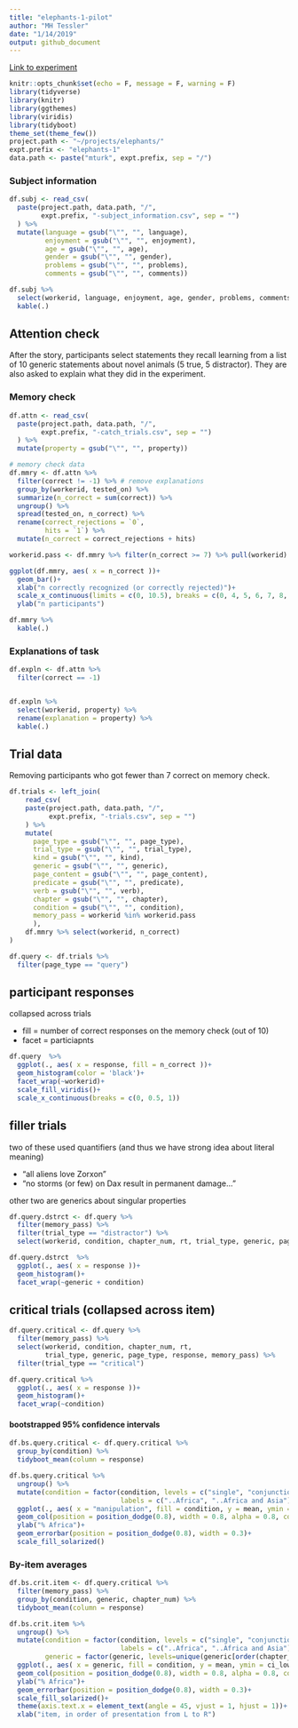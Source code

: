 ```yaml
---
title: "elephants-1-pilot"
author: "MH Tessler"
date: "1/14/2019"
output: github_document
---
```


[Link to experiment](http://www.mit.edu/~tessler/projects/elephants/experiments/elephants-1.html)

```r
knitr::opts_chunk$set(echo = F, message = F, warning = F)
library(tidyverse)
library(knitr)
library(ggthemes)
library(viridis)
library(tidyboot)
theme_set(theme_few())
project.path <- "~/projects/elephants/"
expt.prefix <- "elephants-1"
data.path <- paste("mturk", expt.prefix, sep = "/")
```

### Subject information

```r
df.subj <- read_csv(
  paste(project.path, data.path, "/", 
        expt.prefix, "-subject_information.csv", sep = "")
  ) %>%
  mutate(language = gsub("\"", "", language),
         enjoyment = gsub("\"", "", enjoyment),
         age = gsub("\"", "", age),
         gender = gsub("\"", "", gender),
         problems = gsub("\"", "", problems),
         comments = gsub("\"", "", comments))

df.subj %>%
  select(workerid, language, enjoyment, age, gender, problems, comments) %>%
  kable(.)
```

## Attention check 

After the story, participants select statements they recall learning from a list of 10 generic statements about novel animals (5 true, 5 distractor). They are also asked to explain what they did in the experiment.

### Memory check

```r
df.attn <- read_csv(
  paste(project.path, data.path, "/", 
        expt.prefix, "-catch_trials.csv", sep = "")
  ) %>%
  mutate(property = gsub("\"", "", property))

# memory check data
df.mmry <- df.attn %>%
  filter(correct != -1) %>% # remove explanations
  group_by(workerid, tested_on) %>%
  summarize(n_correct = sum(correct)) %>%
  ungroup() %>%
  spread(tested_on, n_correct) %>%
  rename(correct_rejections = `0`, 
         hits = `1`) %>%
  mutate(n_correct = correct_rejections + hits) 

workerid.pass <- df.mmry %>% filter(n_correct >= 7) %>% pull(workerid)

ggplot(df.mmry, aes( x = n_correct ))+
  geom_bar()+
  xlab("n correctly recognized (or correctly rejected)")+
  scale_x_continuous(limits = c(0, 10.5), breaks = c(0, 4, 5, 6, 7, 8, 9, 10))+
  ylab("n participants")

df.mmry %>%
  kable(.)
```

### Explanations of task

```r
df.expln <- df.attn %>%
  filter(correct == -1) 


df.expln %>%
  select(workerid, property) %>%
  rename(explanation = property) %>%
  kable(.)
```

## Trial data

Removing participants who got fewer than 7 correct on memory check.

```r
df.trials <- left_join(
    read_csv(
    paste(project.path, data.path, "/", 
          expt.prefix, "-trials.csv", sep = "")
    ) %>% 
    mutate(
      page_type = gsub("\"", "", page_type),
      trial_type = gsub("\"", "", trial_type),
      kind = gsub("\"", "", kind),
      generic = gsub("\"", "", generic),
      page_content = gsub("\"", "", page_content),
      predicate = gsub("\"", "", predicate),
      verb = gsub("\"", "", verb),
      chapter = gsub("\"", "", chapter),
      condition = gsub("\"", "", condition),
      memory_pass = workerid %in% workerid.pass
      ),
    df.mmry %>% select(workerid, n_correct)
)

df.query <- df.trials %>%
  filter(page_type == "query")
```

## participant responses
 
collapsed across trials

- fill = number of correct responses on the memory check (out of 10)
- facet = particiapnts

```r
df.query  %>%
  ggplot(., aes( x = response, fill = n_correct ))+
  geom_histogram(color = 'black')+
  facet_wrap(~workerid)+
  scale_fill_viridis()+
  scale_x_continuous(breaks = c(0, 0.5, 1))
```

## filler trials

two of these used quantifiers (and thus we have strong idea about literal meaning)

- "all aliens love Zorxon"
- "no storms (or few) on Dax result in permanent damage..."

other two are generics about singular properties

```r
df.query.dstrct <- df.query %>%
  filter(memory_pass) %>%
  filter(trial_type == "distractor") %>%
  select(workerid, condition, chapter_num, rt, trial_type, generic, page_type, response)

df.query.dstrct  %>%
  ggplot(., aes( x = response ))+
  geom_histogram()+
  facet_wrap(~generic + condition)
```

## critical trials (collapsed across item)

```r
df.query.critical <- df.query %>%
  filter(memory_pass) %>%
  select(workerid, condition, chapter_num, rt, 
         trial_type, generic, page_type, response, memory_pass) %>%
  filter(trial_type == "critical")

df.query.critical %>%
  ggplot(., aes( x = response ))+
  geom_histogram()+
  facet_wrap(~condition)
```

#### bootstrapped 95% confidence intervals

```r
df.bs.query.critical <- df.query.critical %>%
  group_by(condition) %>%
  tidyboot_mean(column = response)

df.bs.query.critical %>%
  ungroup() %>%
  mutate(condition = factor(condition, levels = c("single", "conjunction"),
                            labels = c("..Africa", "..Africa and Asia"))) %>%
  ggplot(., aes( x = "manipulation", fill = condition, y = mean, ymin = ci_lower, ymax = ci_upper ))+
  geom_col(position = position_dodge(0.8), width = 0.8, alpha = 0.8, color = 'black')+
  ylab("% Africa")+
  geom_errorbar(position = position_dodge(0.8), width = 0.3)+
  scale_fill_solarized()
```

### By-item averages

```r
df.bs.crit.item <- df.query.critical %>%
  filter(memory_pass) %>%
  group_by(condition, generic, chapter_num) %>%
  tidyboot_mean(column = response)

df.bs.crit.item %>%
  ungroup() %>%
  mutate(condition = factor(condition, levels = c("single", "conjunction"),
                            labels = c("..Africa", "..Africa and Asia")),
         generic = factor(generic, levels=unique(generic[order(chapter_num)]), ordered=TRUE)) %>%
  ggplot(., aes( x = generic, fill = condition, y = mean, ymin = ci_lower, ymax = ci_upper ))+
  geom_col(position = position_dodge(0.8), width = 0.8, alpha = 0.8, color = 'black')+
  ylab("% Africa")+
  geom_errorbar(position = position_dodge(0.8), width = 0.3)+
  scale_fill_solarized()+
  theme(axis.text.x = element_text(angle = 45, vjust = 1, hjust = 1))+
  xlab("item, in order of presentation from L to R")
```


